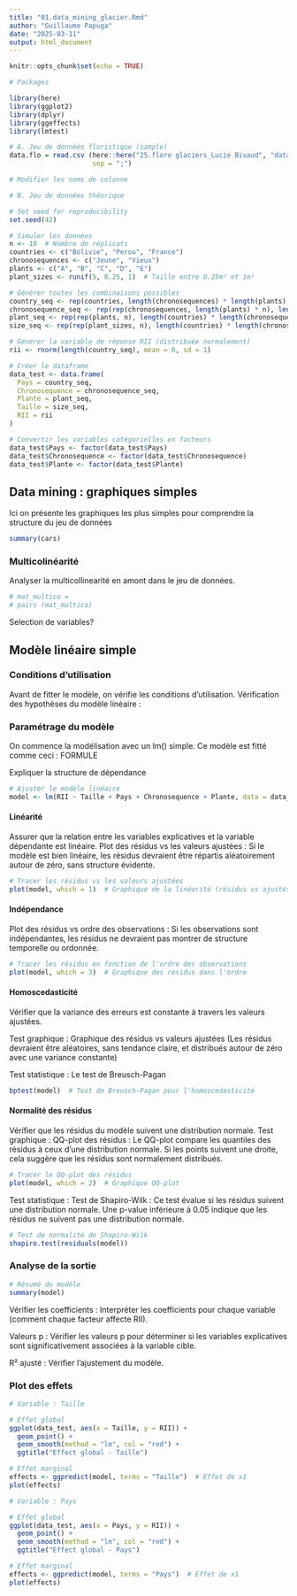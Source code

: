 ```yaml
---
title: "01.data_mining_glacier.Rmd"
author: "Guillaume Papuga"
date: "2025-03-11"
output: html_document
---
```


```r
knitr::opts_chunk$set(echo = TRUE)
```

```r
# Packages

library(here)
library(ggplot2)
library(dplyr)
library(ggeffects)
library(lmtest)
```

```r
# A. Jeu de données floristique (sample)
data.flo = read.csv (here::here("25.flore glaciers_Lucie Bivaud", "data", "data_Lucie_sample.csv"), 
                     sep = ";")

# Modifier les noms de colonne

# B. Jeu de données théorique

# Set seed for reproducibility
set.seed(42)

# Simuler les données
n <- 10  # Nombre de réplicats
countries <- c("Bolivie", "Perou", "France")
chronosequences <- c("Jeune", "Vieux")
plants <- c("A", "B", "C", "D", "E")
plant_sizes <- runif(5, 0.25, 1)  # Taille entre 0.25m² et 1m²

# Générer toutes les combinaisons possibles
country_seq <- rep(countries, length(chronosequences) * length(plants) * n)
chronosequence_seq <- rep(rep(chronosequences, length(plants) * n), length(countries))
plant_seq <- rep(rep(plants, n), length(countries) * length(chronosequences))
size_seq <- rep(rep(plant_sizes, n), length(countries) * length(chronosequences))

# Générer la variable de réponse RII (distribuée normalement)
rii <- rnorm(length(country_seq), mean = 0, sd = 1)

# Créer le dataframe
data_test <- data.frame(
  Pays = country_seq,
  Chronosequence = chronosequence_seq,
  Plante = plant_seq,
  Taille = size_seq,
  RII = rii
)

# Convertir les variables catégorielles en facteurs
data_test$Pays <- factor(data_test$Pays)
data_test$Chronosequence <- factor(data_test$Chronosequence)
data_test$Plante <- factor(data_test$Plante)

```


## Data mining : graphiques simples

Ici on présente les graphiques les plus simples pour comprendre la structure du jeu de données

```r
summary(cars)
```

### Multicolinéarité
Analyser la multicollinearité en amont dans le jeu de données.
```r
# mat_multico = 
# pairs (mat_multico)
```
Selection de variables? 

## Modèle linéaire simple

### Conditions d'utilisation
Avant de fitter le modèle, on vérifie les conditions d'utilisation. 
Vérification des hypothèses du modèle linéaire :

### Paramétrage du modèle

On commence la modélisation avec un lm() simple. 
Ce modèle est fitté comme ceci : FORMULE

Expliquer la structure de dépendance

```r
# Ajuster le modèle linéaire
model <- lm(RII ~ Taille + Pays + Chronosequence + Plante, data = data_test)
```

#### Linéarité
Assurer que la relation entre les variables explicatives et la variable dépendante est linéaire. Plot des résidus vs les valeurs ajustées : Si le modèle est bien linéaire, les résidus devraient être répartis aléatoirement autour de zéro, sans structure évidente.
```r
# Tracer les résidus vs les valeurs ajustées
plot(model, which = 1)  # Graphique de la linéarité (résidus vs ajustés)
```


#### Indépendance
Plot des résidus vs ordre des observations : Si les observations sont indépendantes, les résidus ne devraient pas montrer de structure temporelle ou ordonnée.
```r
# Tracer les résidus en fonction de l'ordre des observations
plot(model, which = 3)  # Graphique des résidus dans l'ordre
```


#### Homoscedasticité 
Vérifier que la variance des erreurs est constante à travers les valeurs ajustées. 

Test graphique : Graphique des résidus vs valeurs ajustées (Les résidus devraient être aléatoires, sans tendance claire, et distribués autour de zéro avec une variance constante)

Test statistique : Le test de Breusch-Pagan
```r
bptest(model)  # Test de Breusch-Pagan pour l'homoscedasticité
```




#### Normalité des résidus 
Vérifier que les résidus du modèle suivent une distribution normale.
Test graphique : QQ-plot des résidus : Le QQ-plot compare les quantiles des résidus à ceux d'une distribution normale. Si les points suivent une droite, cela suggère que les résidus sont normalement distribués.
```r
# Tracer le QQ-plot des résidus
plot(model, which = 2)  # Graphique QQ-plot
```

Test statistique : Test de Shapiro-Wilk : Ce test évalue si les résidus suivent une distribution normale. Une p-value inférieure à 0.05 indique que les résidus ne suivent pas une distribution normale.


```r
# Test de normalité de Shapiro-Wilk
shapiro.test(residuals(model))
```


### Analyse de la sortie
```r
# Résumé du modèle
summary(model)
```

Vérifier les coefficients : Interpréter les coefficients pour chaque variable (comment chaque facteur affecte RII).

Valeurs p : Vérifier les valeurs p pour déterminer si les variables explicatives sont significativement associées à la variable cible.


R² ajusté : Vérifier l'ajustement du modèle.


### Plot des effets 

```r
# Variable : Taille

# Effet global
ggplot(data_test, aes(x = Taille, y = RII)) + 
  geom_point() + 
  geom_smooth(method = "lm", col = "red") + 
  ggtitle("Effect global - Taille")

# Effet marginal
effects <- ggpredict(model, terms = "Taille")  # Effet de x1
plot(effects)
```


```r
# Variable : Pays

# Effet global
ggplot(data_test, aes(x = Pays, y = RII)) + 
  geom_point() + 
  geom_smooth(method = "lm", col = "red") + 
  ggtitle("Effect global - Pays")

# Effet marginal
effects <- ggpredict(model, terms = "Pays")  # Effet de x1
plot(effects)
```


```r

```



